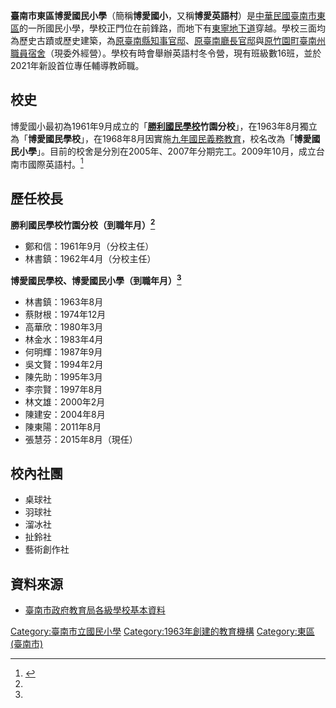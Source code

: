 {{coord|22.993326|120.213432|scale:10000|display=title}}{{Infobox School
|name           = 臺南市東區博愛國民小學
|other_name     = Tainan Municipal East District Bo-ai Elementary School
|image          = File:臺南市東區博愛國小.jpg
|motto          = 
|established    = 1963年
|country        = {{TWN}}
|type           = 市立國民小學
|affiliation    = 公立
|district       = 
|grades         = 一年級至六年級
|president      = 
|principal      = 張慧芬
|dean           = 
|faculty        = 
|staff          = 38
|students       = 334（109學年度）
|conference     = 
|colors         =
|mascot         = 
|free_label     = 校地面積
|free_text      = 13535平方公尺
|magazine       =
|location       = 70145臺南市東區圍下里21鄰前鋒路100號
|tel            = +886 6 237 7905
|fax            = +886 6 238 7980 
|information    =
|website        = [http://www.paes.tn.edu.tw/ www.paes.tn.edu.tw]
}}
'''臺南市東區博愛國民小學'''（簡稱'''博愛國小'''，又稱'''博愛英語村'''）是[[中華民國|中華民國]][[臺南市|臺南市]][[東區_(臺南市)|東區]]的一所國民小學，學校正門位在前鋒路，而地下有[[東寧路_(臺南市)|東寧地下道]]穿越。學校三面均為歷史古蹟或歷史建築，為[[原臺南縣知事官邸|原臺南縣知事官邸]]、[[原臺南廳長官邸|原臺南廳長官邸]]與[[原竹園町臺南州職員宿舍|原竹園町臺南州職員宿舍]]（現委外經營）。學校有時會舉辦英語村冬令營，現有班級數16班，並於2021年新設首位專任輔導教師職。

== 校史 ==
博愛國小最初為1961年9月成立的「'''[[臺南市東區勝利國民小學|勝利國民學校]]竹園分校'''」，在‭1963年8月獨立為「'''博愛國民學校'''」，在1968年8月因實施[[九年國民義務教育|九年國民義務教育]]，校名改為「'''博愛國民小學'''」。目前的校舍是分別在2005年、2007年分期完工。2009年10月，成立台南市國際英語村。<ref name=":0">{{Cite web |title=學校沿革 |url=https://www.paes.tn.edu.tw/modules/tadnews/page.php?nsn=9 |publisher=博愛國小}}</ref>

== 歷任校長 ==
'''勝利國民學校竹園分校（到職年月）<ref name=":0" />'''

* 鄭和信：1961年9月（分校主任）
* 林書鎮：1962年4月（分校主任）

'''博愛國民學校、博愛國民小學（到職年月）<ref name=":0" />'''

* 林書鎮：‭1963年8月
* 蔡財根：‭1974年12月
* 高華欣：1980年3月
* 林金水：‭1983年4月
* 何明輝：‭1987年9月
* 吳文賢：‭1994年2月
* 陳先助：‭1995年3月
* 李宗賢：‭1997年8月
* 林文雄：‭2000年2月
* 陳建安：‭2004年8月
* 陳東陽：2011年8月
* 張慧芬：2015年8月（現任）

==校內社團==
* 桌球社
* 羽球社
* 溜冰社
* 扯鈴社
* 藝術創作社

==資料來源==
* [http://163.26.2.28/sch_data/sch_detail.aspx?sch_code=213602 臺南市政府教育局各級學校基本資料] {{Wayback|url=http://163.26.2.28/sch_data/sch_detail.aspx?sch_code=213602 |date=20111109163414 }}
<references />

{{臺南市國民中小學}}
[[Category:臺南市立國民小學|Category:臺南市立國民小學]]
[[Category:1963年創建的教育機構|Category:1963年創建的教育機構]]
[[Category:東區_(臺南市)|Category:東區 (臺南市)]]